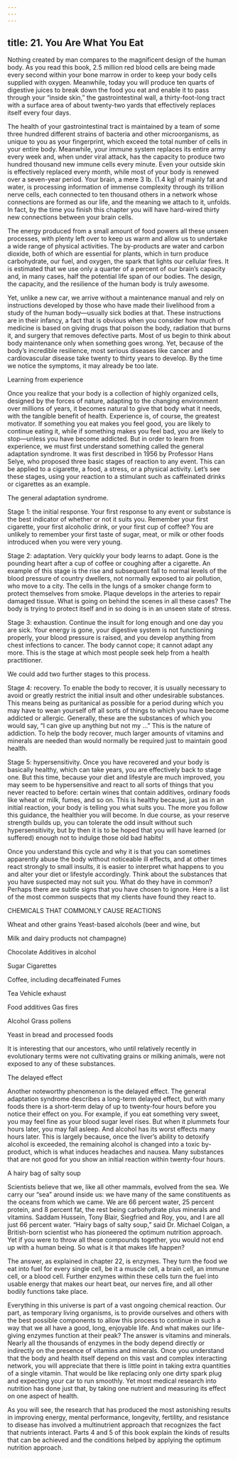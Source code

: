 ```yaml
---
---
---
```

title: 21. You Are What You Eat
---




Nothing created by man compares to the magnificent design of the human body. As you read this book, 2.5 million red blood cells are being made every second within your bone marrow in order to keep your body cells supplied with oxygen. Meanwhile, today you will produce ten quarts of digestive juices to break down the food you eat and enable it to pass through your “inside skin,” the gastrointestinal wall, a thirty-foot-long tract with a surface area of about twenty-two yards that effectively replaces itself every four days.

The health of your gastrointestinal tract is maintained by a team of some three hundred different strains of bacteria and other microorganisms, as unique to you as your fingerprint, which exceed the total number of cells in your entire body. Meanwhile, your immune system replaces its entire army every week and, when under viral attack, has the capacity to produce two hundred thousand new immune cells every minute. Even your outside skin is effectively replaced every month, while most of your body is renewed over a seven-year period. Your brain, a mere 3 lb. (1.4 kg) of mainly fat and water, is processing information of immense complexity through its trillion nerve cells, each connected to ten thousand others in a network whose connections are formed as our life, and the meaning we attach to it, unfolds. In fact, by the time you finish this chapter you will have hard-wired thirty new connections between your brain cells.

The energy produced from a small amount of food powers all these unseen processes, with plenty left over to keep us warm and allow us to undertake a wide range of physical activities. The by-products are water and carbon dioxide, both of which are essential for plants, which in turn produce carbohydrate, our fuel, and oxygen, the spark that lights our cellular fires. It is estimated that we use only a quarter of a percent of our brain’s capacity and, in many cases, half the potential life span of our bodies. The design, the capacity, and the resilience of the human body is truly awesome.

Yet, unlike a new car, we arrive without a maintenance manual and rely on instructions developed by those who have made their livelihood from a study of the human body—usually sick bodies at that. These instructions are in their infancy, a fact that is obvious when you consider how much of medicine is based on giving drugs that poison the body, radiation that burns it, and surgery that removes defective parts. Most of us begin to think about body maintenance only when something goes wrong. Yet, because of the body’s incredible resilience, most serious diseases like cancer and cardiovascular disease take twenty to thirty years to develop. By the time we notice the symptoms, it may already be too late.





Learning from experience


Once you realize that your body is a collection of highly organized cells, designed by the forces of nature, adapting to the changing environment over millions of years, it becomes natural to give that body what it needs, with the tangible benefit of health. Experience is, of course, the greatest motivator. If something you eat makes you feel good, you are likely to continue eating it, while if something makes you feel bad, you are likely to stop—unless you have become addicted. But in order to learn from experience, we must first understand something called the general adaptation syndrome. It was first described in 1956 by Professor Hans Selye, who proposed three basic stages of reaction to any event. This can be applied to a cigarette, a food, a stress, or a physical activity. Let’s see these stages, using your reaction to a stimulant such as caffeinated drinks or cigarettes as an example.



The general adaptation syndrome.

Stage 1: the initial response. Your first response to any event or substance is the best indicator of whether or not it suits you. Remember your first cigarette, your first alcoholic drink, or your first cup of coffee? You are unlikely to remember your first taste of sugar, meat, or milk or other foods introduced when you were very young.

Stage 2: adaptation. Very quickly your body learns to adapt. Gone is the pounding heart after a cup of coffee or coughing after a cigarette. An example of this stage is the rise and subsequent fall to normal levels of the blood pressure of country dwellers, not normally exposed to air pollution, who move to a city. The cells in the lungs of a smoker change form to protect themselves from smoke. Plaque develops in the arteries to repair damaged tissue. What is going on behind the scenes in all these cases? The body is trying to protect itself and in so doing is in an unseen state of stress.

Stage 3: exhaustion. Continue the insult for long enough and one day you are sick. Your energy is gone, your digestive system is not functioning properly, your blood pressure is raised, and you develop anything from chest infections to cancer. The body cannot cope; it cannot adapt any more. This is the stage at which most people seek help from a health practitioner.

We could add two further stages to this process.

Stage 4: recovery. To enable the body to recover, it is usually necessary to avoid or greatly restrict the initial insult and other undesirable substances. This means being as puritanical as possible for a period during which you may have to wean yourself off all sorts of things to which you have become addicted or allergic. Generally, these are the substances of which you would say, “I can give up anything but not my …” This is the nature of addiction. To help the body recover, much larger amounts of vitamins and minerals are needed than would normally be required just to maintain good health.

Stage 5: hypersensitivity. Once you have recovered and your body is basically healthy, which can take years, you are effectively back to stage one. But this time, because your diet and lifestyle are much improved, you may seem to be hypersensitive and react to all sorts of things that you never reacted to before: certain wines that contain additives, ordinary foods like wheat or milk, fumes, and so on. This is healthy because, just as in an initial reaction, your body is telling you what suits you. The more you follow this guidance, the healthier you will become. In due course, as your reserve strength builds up, you can tolerate the odd insult without such hypersensitivity, but by then it is to be hoped that you will have learned (or suffered) enough not to indulge those old bad habits!

Once you understand this cycle and why it is that you can sometimes apparently abuse the body without noticeable ill effects, and at other times react strongly to small insults, it is easier to interpret what happens to you and alter your diet or lifestyle accordingly. Think about the substances that you have suspected may not suit you. What do they have in common? Perhaps there are subtle signs that you have chosen to ignore. Here is a list of the most common suspects that my clients have found they react to.

CHEMICALS THAT COMMONLY CAUSE REACTIONS

Wheat and other grains Yeast-based alcohols (beer and wine, but

Milk and dairy products not champagne)

Chocolate Additives in alcohol

Sugar Cigarettes

Coffee, including decaffeinated Fumes

Tea Vehicle exhaust

Food additives Gas fires

Alcohol Grass pollens

Yeast in bread and processed foods



It is interesting that our ancestors, who until relatively recently in evolutionary terms were not cultivating grains or milking animals, were not exposed to any of these substances.





The delayed effect


Another noteworthy phenomenon is the delayed effect. The general adaptation syndrome describes a long-term delayed effect, but with many foods there is a short-term delay of up to twenty-four hours before you notice their effect on you. For example, if you eat something very sweet, you may feel fine as your blood sugar level rises. But when it plummets four hours later, you may fall asleep. And alcohol has its worst effects many hours later. This is largely because, once the liver’s ability to detoxify alcohol is exceeded, the remaining alcohol is changed into a toxic by-product, which is what induces headaches and nausea. Many substances that are not good for you show an initial reaction within twenty-four hours.





A hairy bag of salty soup


Scientists believe that we, like all other mammals, evolved from the sea. We carry our “sea” around inside us: we have many of the same constituents as the oceans from which we came. We are 66 percent water, 25 percent protein, and 8 percent fat, the rest being carbohydrate plus minerals and vitamins. Saddam Hussein, Tony Blair, Siegfried and Roy, you, and I are all just 66 percent water. “Hairy bags of salty soup,” said Dr. Michael Colgan, a British-born scientist who has pioneered the optimum nutrition approach. Yet if you were to throw all these compounds together, you would not end up with a human being. So what is it that makes life happen?

The answer, as explained in chapter 22, is enzymes. They turn the food we eat into fuel for every single cell, be it a muscle cell, a brain cell, an immune cell, or a blood cell. Further enzymes within these cells turn the fuel into usable energy that makes our heart beat, our nerves fire, and all other bodily functions take place.

Everything in this universe is part of a vast ongoing chemical reaction. Our part, as temporary living organisms, is to provide ourselves and others with the best possible components to allow this process to continue in such a way that we all have a good, long, enjoyable life. And what makes our life-giving enzymes function at their peak? The answer is vitamins and minerals. Nearly all the thousands of enzymes in the body depend directly or indirectly on the presence of vitamins and minerals. Once you understand that the body and health itself depend on this vast and complex interacting network, you will appreciate that there is little point in taking extra quantities of a single vitamin. That would be like replacing only one dirty spark plug and expecting your car to run smoothly. Yet most medical research into nutrition has done just that, by taking one nutrient and measuring its effect on one aspect of health.

As you will see, the research that has produced the most astonishing results in improving energy, mental performance, longevity, fertility, and resistance to disease has involved a multinutrient approach that recognizes the fact that nutrients interact. Parts 4 and 5 of this book explain the kinds of results that can be achieved and the conditions helped by applying the optimum nutrition approach.